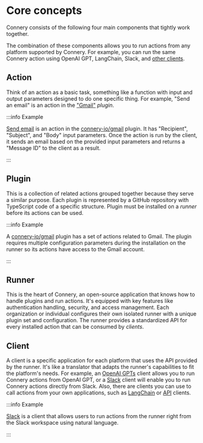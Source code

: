 # Core concepts

Connery consists of the following four main components that tightly work together.

The combination of these components allows you to run actions from any platform supported by Connery.
For example, you can run the same Connery action using OpenAI GPT, LangChain, Slack, and [other clients](/docs/clients/native/).

## Action

Think of an action as a basic task, something like a function with input and output parameters designed to do one specific thing.
For example, "Send an email" is an action in the ["Gmail"](https://github.com/connery-io/gmail) _plugin_.

:::info Example

[Send email](https://github.com/connery-io/gmail/blob/main/src/actions/sendEmail.ts) is an action in
the [connery-io/gmail](https://github.com/connery-io/gmail) plugin. It has "Recipient", "Subject", and "Body" input parameters.
Once the action is run by the client, it sends an email based on the provided input parameters
and returns a "Message ID" to the client as a result.

:::

## Plugin

This is a collection of related actions grouped together because they serve a similar purpose.
Each plugin is represented by a GitHub repository with TypeScript code of a specific structure.
Plugin must be installed on a _runner_ before its actions can be used.

:::info Example

A [connery-io/gmail](https://github.com/connery-io/gmail) plugin has a set of actions related to Gmail.
The plugin requires multiple configuration parameters during the installation on the runner
so its actions have access to the Gmail account.

:::

## Runner

This is the heart of Connery, an open-source application that knows how to handle plugins and run actions.
It's equipped with key features like authentication handling, security, and access management.
Each organization or individual configures their own isolated runner with a unique plugin set and configuration.
The runner provides a standardized API for every installed action that can be consumed by _clients_.

## Client

A client is a specific application for each platform that uses the API provided by the runner.
It's like a translator that adapts the runner's capabilities to fit the platform's needs.
For example, an [OpenAI GPTs](/docs/clients/native/openai/gpt) client allows you to run
Connery actions from OpenAI GPT, or a [Slack](/docs/clients/native/slack) client
will enable you to run Connery actions directly from Slack.
Also, there are clients you can use to call actions from your own applications, such as [LangChain](/docs/clients/native/langchain/tools) or [API](/docs/clients/native/api) clients.

:::info Example

[Slack](/docs/clients/native/slack) is a client that allows users to run actions from the runner right
from the Slack workspace using natural language.

:::
